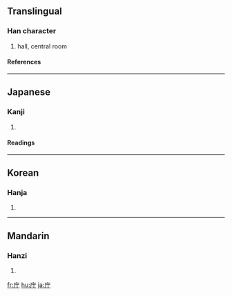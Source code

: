 {{see|廳}}

==Translingual==
===Han character===
{{Han char|rn=53|rad=广|as=02|sn=5|four=|canj=戈一弓 (IMN)|ids=⿸[[广]][[丁]]}}
# hall, central room
====References====
{{Han ref|kx=0343.070|dkj=09223|dj=0652.160|hdz=20872.070|uh=5E81|ud=24193}}
----

==Japanese==
===Kanji===
{{ja-kanji|grade=6|rs=广02}}
# {{defn|Japanese}} 
====Readings====
{{ja-readings|on=[[ちょう]] (chō), [[てい]] (tei)|kun=[[やくしょ]] (yakusho)}}
----
==Korean==
===Hanja===
{{ko-hanja|hangeul=청|rv=cheong|mr=ch'ŏng}}
# {{defn|Korean}}
----
==Mandarin==
===Hanzi===
{{cmn-hanzi|pin=[[tīng]] ([[ting1]])|wg=t'ing<sup>1</sup>}}
# {{defn|Mandarin}}

[[fr:庁]]
[[hu:庁]]
[[ja:庁]]